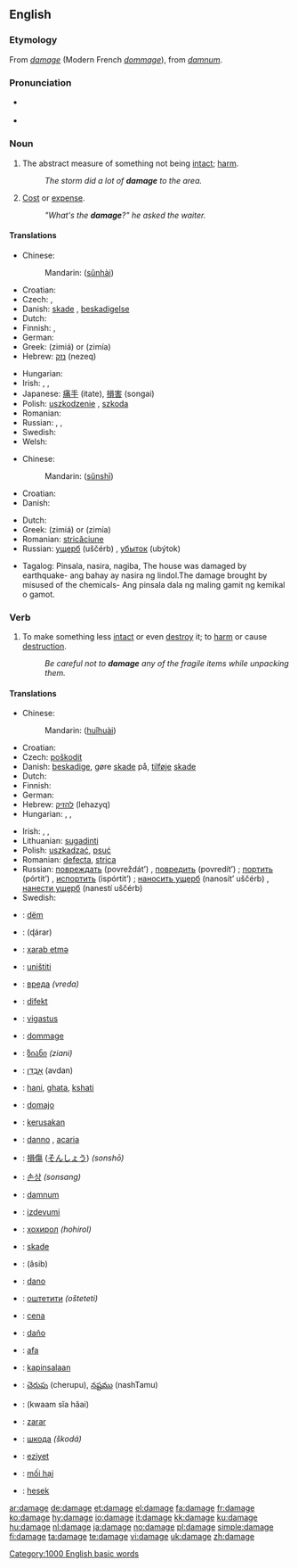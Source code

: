 {{wikipedia}}
==English==

===Etymology===
From {{etyl|fro}} ''[[#Old French|damage]]'' (Modern French ''[[dommage]]''), from {{etyl|la}} ''[[damnum]]''.

===Pronunciation===
* {{a|US}} {{IPA|/ˈdæmədʒ/}}
* {{audio|en-us-damage.ogg|Audio (US)}}

===Noun===
{{en-noun}}

# The abstract measure of something not being [[intact]]; [[harm]].
#: ''The storm did a lot of '''damage''' to the area.''
# {{slang}} [[cost|Cost]] or [[expense]].
#: ''"What's the '''damage'''?" he asked the waiter.''

====Translations====
{{trans-top|abstract measure of something not being intact; harm}}
* Chinese:
*: Mandarin: {{zh-ts|損害|损害}} ([[sǔn]][[hài]])
* Croatian: {{t-|hr|šteta|f|alt=štȅta}}
* Czech: {{t-|cs|poškození|n}}, {{t-|cs|škoda|f}}
* Danish: [[skade]] {{c}}, [[beskadigelse]] {{c}}
* Dutch: {{t+|nl|schade}}
* Finnish: {{t+|fi|vaurio}}, {{t+|fi|vahinko}}
* German: {{t+|de|Schaden|m}}
* Greek: {{t+|el|ζημιά|f|sc=Grek}} (zimiá) or {{t|el|ζημία|f|sc=Grek}} (zimía)
* Hebrew: [[נזק]] (nezeq) {{m}}
{{trans-mid}}
* Hungarian: {{t+|hu|kár}}
* Irish: {{t|ga|damáiste|m|xs=Irish}}, {{t|ga|díobháil|f|xs=Irish}}, {{t|ga|millteanas|m|xs=Irish}}
* Japanese: [[痛手]] (itate), [[損害]] (songai)
* Polish: [[uszkodzenie]] {{n}}, [[szkoda]] {{f}}
* Romanian: {{t-|ro|avarie}}
* Russian: {{t+|ru|повреждение|n|tr=povreždénije|sc=Cyrl}}, {{t+|ru|ущерб|m|tr=uščérb|sc=Cyrl}}, {{t+|ru|вред|m|tr=vred|sc=Cyrl}}
* Swedish: {{t+|sv|skada|c}}
* Welsh: {{t-|cy|difrod|m|xs=Welsh}}
{{trans-bottom}}

{{trans-top|cost or expense}}
* Chinese:
*: Mandarin: {{zh-ts|損失|损失}} ([[sǔn]][[shī]])
* Croatian: {{t-|hr|šteta|f|alt=štȅta}}
* Danish: {{t-|da|skade|c}}
{{trans-mid}}
* Dutch: {{t+|nl|schade}}
* Greek: {{t+|el|ζημιά|f|sc=Grek}} (zimiá) or {{t|el|ζημία|f|sc=Grek}} (zimía)
* Romanian: [[stricăciune]]
* Russian: [[ущерб]] (uščérb) {{m}}, [[убыток]] (ubýtok) {{m}}
{{trans-bottom}}
* Tagalog: Pinsala, nasira, nagiba,   The house was damaged by earthquake- ang bahay ay nasira ng lindol.The damage brought by misused of the chemicals- Ang pinsala dala ng maling gamit ng kemikal o gamot.

===Verb===
{{en-verb|damag|ing}}

# To make something less [[intact]] or even [[destroy]] it; to [[harm]] or cause [[destruction]].
#: ''Be careful not to '''damage''' any of the fragile items while unpacking them.''

====Translations====
{{trans-top|to make something less intact or even destroy it; to harm or cause destruction}}
* Chinese:
*: Mandarin: {{zh-ts|毀壞|毁坏}} ([[huǐ]][[huài]])
* Croatian: {{t-|hr|oštetiti}}
* Czech: [[poškodit]]
* Danish: [[beskadige]], gøre [[skade]] på, [[tilføje]] [[skade]]
* Dutch: {{t+|nl|beschadigen}}
* Finnish: {{t+|fi|vaurioittaa}}
* German: {{t+|de|beschädigen}}
* Hebrew: [[להזיק]] (lehazyq)
* Hungarian: {{t|hu|megkárosít}}, {{t+|hu|megrongál}}, {{t|hu|tönkretesz}}
{{trans-mid}}
* Irish: {{t|ga|damáistigh|xs=Irish}}, {{t-|ga|déan|xs=Irish}} {{t|ga|damáiste|xs=Irish}}, {{t-|ga|déan|xs=Irish}} {{t|ga|díobháil|xs=Irish}}
* Lithuanian: [[sugadinti]]
* Polish: [[uszkadzać]], [[psuć]]
* Romanian: [[defecta]], [[strica]]
* Russian: [[повреждать]] (povreždát’) {{impf}}, [[повредить]] (povredít’) {{pf}}; [[портить]] (pórtit’) {{impf}}, [[испортить]] (ispórtit’) {{pf}}; [[наносить ущерб]] (nanosít’ uščérb) {{impf}}, [[нанести ущерб]] (nanestí uščérb) {{pf}}
* Swedish: {{t+|sv|skada}}
{{trans-bottom}}

{{checktrans-top}}
* {{ttbc|Albanian}}: [[dëm]]
* {{ttbc|Arabic}}: {{Arab|[[ضرر]]}} (ɖárar)
* {{ttbc|Azeri}}: [[xarab etmə]]
* {{ttbc|Bosnian}}: [[uništiti]]
* {{ttbc|Bulgarian}}: [[вреда]] ''(vreda)''
* {{ttbc|Esperanto}}: [[difekt]]
* {{ttbc|Estonian}}: [[vigastus]]
* {{ttbc|French}}: [[dommage]] {{m}}
* {{ttbc|Georgian}}: [[ზიანი]] ''(ziani)''
* {{ttbc|Hebrew}}: [[אבדן|אָבְדָן]] (avdan)
* {{ttbc|Hindi}}: [[hani]], [[ghata]], [[kshati]]
* {{ttbc|Ido}}: [[domajo]]
* {{ttbc|Indonesian}}: [[kerusakan]]
* {{ttbc|Italian}}: [[danno]] {{m}}, [[acaria]] {{f}}
* {{ttbc|Japanese}}: [[損傷]] ([[そんしょう]]) ''(sonshō)''
* {{ttbc|Korean}}: [[손상]] ''(sonsang)''
{{checktrans-mid}}
* {{ttbc|Latin}}: [[damnum]] {{n}}
* {{ttbc|Latvian}}: [[izdevumi]]
* {{ttbc|Mongolian}}: [[хохирол]] ''(hohirol)''
* {{ttbc|Norwegian}}: [[skade]]
* {{ttbc|Persian}}: {{fa-Arab|[[آسیب]]}} (âsib)
* {{ttbc|Portuguese}}: [[dano]]
* {{ttbc|Serbian}}: [[оштетити]] ''(ošteteti)''
* {{ttbc|Slovak}}: [[cena]]
* {{ttbc|Spanish}}: [[daño]]
* {{ttbc|Swahili}}: [[afa]]
* {{ttbc|Tagalog}}: [[kapinsalaan]]
* {{ttbc|Telugu}}: [[చెరుపు]] (cherupu), [[నష్టము]] (nashTamu)
* {{ttbc|Thai}}: {{Thai|[[ความเสียหาย]]}} (kwaam sĭa hăai)
* {{ttbc|Turkish}}: [[zarar]]
* {{ttbc|Ukrainian}}: [[шкода]] ''(škodá)''
* {{ttbc|Uyghur}}: [[eziyet]]
* {{ttbc|Vietnamese}}: [[mối hại]]
* {{ttbc|Yiddish}}: [[hesek]]
{{checktrans-bottom}}

[[Category:1000 English basic words]]

[[ar:damage]]
[[de:damage]]
[[et:damage]]
[[el:damage]]
[[fa:damage]]
[[fr:damage]]
[[ko:damage]]
[[hy:damage]]
[[io:damage]]
[[it:damage]]
[[kk:damage]]
[[ku:damage]]
[[hu:damage]]
[[nl:damage]]
[[ja:damage]]
[[no:damage]]
[[pl:damage]]
[[simple:damage]]
[[fi:damage]]
[[ta:damage]]
[[te:damage]]
[[vi:damage]]
[[uk:damage]]
[[zh:damage]]